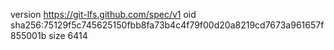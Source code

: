 version https://git-lfs.github.com/spec/v1
oid sha256:75129f5c745625150fbb8fa73b4c4f79f00d20a8219cd7673a961657f855001b
size 6414
